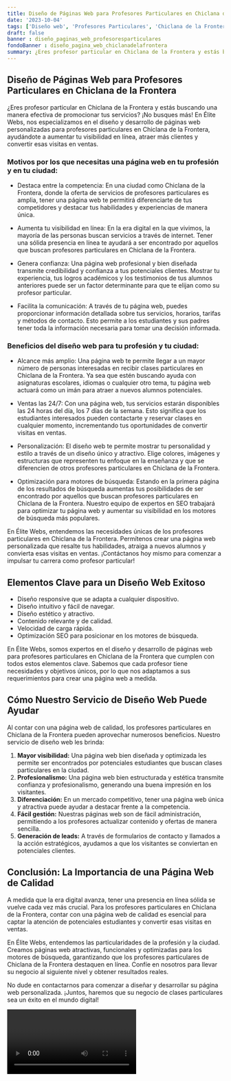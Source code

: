 ```yaml
---
title: Diseño de Páginas Web para Profesores Particulares en Chiclana de la Frontera
date: '2023-10-04'
tags: ['Diseño web', 'Profesores Particulares', 'Chiclana de la Frontera']
draft: false
banner : diseño_paginas_web_profesoresparticulares
fondoBanner : diseño_pagina_web_chiclanadelafrontera
summary: ¿Eres profesor particular en Chiclana de la Frontera y estás buscando una manera efectiva de promocionar tus servicios? ¡No busques más! En Élite Webs, nos especializamos en el diseño y desarrollo de páginas web personalizadas para profesores particulares en Chiclana de la Frontera, ayudándote a aumentar tu visibilidad en línea, atraer más clientes y convertir esas visitas en ventas.
---
```


## Diseño de Páginas Web para Profesores Particulares en Chiclana de la Frontera

¿Eres profesor particular en Chiclana de la Frontera y estás buscando una manera efectiva de promocionar tus servicios? ¡No busques más! En Élite Webs, nos especializamos en el diseño y desarrollo de páginas web personalizadas para profesores particulares en Chiclana de la Frontera, ayudándote a aumentar tu visibilidad en línea, atraer más clientes y convertir esas visitas en ventas.

### Motivos por los que necesitas una página web en tu profesión y en tu ciudad:

- Destaca entre la competencia: En una ciudad como Chiclana de la Frontera, donde la oferta de servicios de profesores particulares es amplia, tener una página web te permitirá diferenciarte de tus competidores y destacar tus habilidades y experiencias de manera única.

- Aumenta tu visibilidad en línea: En la era digital en la que vivimos, la mayoría de las personas buscan servicios a través de internet. Tener una sólida presencia en línea te ayudará a ser encontrado por aquellos que buscan profesores particulares en Chiclana de la Frontera.

- Genera confianza: Una página web profesional y bien diseñada transmite credibilidad y confianza a tus potenciales clientes. Mostrar tu experiencia, tus logros académicos y los testimonios de tus alumnos anteriores puede ser un factor determinante para que te elijan como su profesor particular.

- Facilita la comunicación: A través de tu página web, puedes proporcionar información detallada sobre tus servicios, horarios, tarifas y métodos de contacto. Esto permite a los estudiantes y sus padres tener toda la información necesaria para tomar una decisión informada.

### Beneficios del diseño web para tu profesión y tu ciudad:

- Alcance más amplio: Una página web te permite llegar a un mayor número de personas interesadas en recibir clases particulares en Chiclana de la Frontera. Ya sea que estén buscando ayuda con asignaturas escolares, idiomas o cualquier otro tema, tu página web actuará como un imán para atraer a nuevos alumnos potenciales.

- Ventas las 24/7: Con una página web, tus servicios estarán disponibles las 24 horas del día, los 7 días de la semana. Esto significa que los estudiantes interesados ​​pueden contactarte y reservar clases en cualquier momento, incrementando tus oportunidades de convertir visitas en ventas.

- Personalización: El diseño web te permite mostrar tu personalidad y estilo a través de un diseño único y atractivo. Elige colores, imágenes y estructuras que representen tu enfoque en la enseñanza y que se diferencien de otros profesores particulares en Chiclana de la Frontera.

- Optimización para motores de búsqueda: Estando en la primera página de los resultados de búsqueda aumentas tus posibilidades de ser encontrado por aquellos que buscan profesores particulares en Chiclana de la Frontera. Nuestro equipo de expertos en SEO trabajará para optimizar tu página web y aumentar su visibilidad en los motores de búsqueda más populares.

En Élite Webs, entendemos las necesidades únicas de los profesores particulares en Chiclana de la Frontera. Permítenos crear una página web personalizada que resalte tus habilidades, atraiga a nuevos alumnos y convierta esas visitas en ventas. ¡Contáctanos hoy mismo para comenzar a impulsar tu carrera como profesor particular!

<GifSeo />

<Cta />

## Elementos Clave para un Diseño Web Exitoso

- Diseño responsive que se adapta a cualquier dispositivo.
- Diseño intuitivo y fácil de navegar.
- Diseño estético y atractivo.
- Contenido relevante y de calidad.
- Velocidad de carga rápida.
- Optimización SEO para posicionar en los motores de búsqueda.

En Élite Webs, somos expertos en el diseño y desarrollo de páginas web para profesores particulares en Chiclana de la Frontera que cumplen con todos estos elementos clave. Sabemos que cada profesor tiene necesidades y objetivos únicos, por lo que nos adaptamos a sus requerimientos para crear una página web a medida.

## Cómo Nuestro Servicio de Diseño Web Puede Ayudar

Al contar con una página web de calidad, los profesores particulares en Chiclana de la Frontera pueden aprovechar numerosos beneficios. Nuestro servicio de diseño web les brinda:

1. **Mayor visibilidad:** Una página web bien diseñada y optimizada les permite ser encontrados por potenciales estudiantes que buscan clases particulares en la ciudad.
2. **Profesionalismo:** Una página web bien estructurada y estética transmite confianza y profesionalismo, generando una buena impresión en los visitantes.
3. **Diferenciación:** En un mercado competitivo, tener una página web única y atractiva puede ayudar a destacar frente a la competencia.
4. **Fácil gestión:** Nuestras páginas web son de fácil administración, permitiendo a los profesores actualizar contenido y ofertas de manera sencilla.
5. **Generación de leads:** A través de formularios de contacto y llamados a la acción estratégicos, ayudamos a que los visitantes se conviertan en potenciales clientes.

## Conclusión: La Importancia de una Página Web de Calidad

A medida que la era digital avanza, tener una presencia en línea sólida se vuelve cada vez más crucial. Para los profesores particulares en Chiclana de la Frontera, contar con una página web de calidad es esencial para captar la atención de potenciales estudiantes y convertir esas visitas en ventas.

En Élite Webs, entendemos las particularidades de la profesión y la ciudad. Creamos páginas web atractivas, funcionales y optimizadas para los motores de búsqueda, garantizando que los profesores particulares de Chiclana de la Frontera destaquen en línea. Confíe en nosotros para llevar su negocio al siguiente nivel y obtener resultados reales.

No dude en contactarnos para comenzar a diseñar y desarrollar su página web personalizada. ¡Juntos, haremos que su negocio de clases particulares sea un éxito en el mundo digital!

<Video />

<CtaBot job='Profesores Particulares' city='Chiclana de la Frontera'/>

<Gmaps query='Chiclana de la Frontera+españa+maps' />